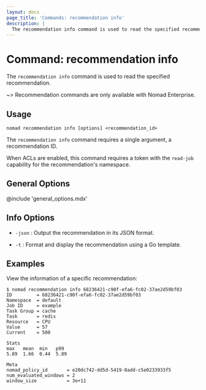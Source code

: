 ```yaml
---
layout: docs
page_title: 'Commands: recommendation info'
description: |
  The recommendation info command is used to read the specified recommendation.
---
```


# Command: recommendation info

The `recommendation info` command is used to read the specified recommendation.

~> Recommendation commands are only available with Nomad Enterprise.

## Usage

```plaintext
nomad recommendation info [options] <recommendation_id>
```

The `recommendation info` command requires a single argument, a recommendation ID.

When ACLs are enabled, this command requires a token with the `read-job`
capability for the recommendation's namespace.

## General Options

@include 'general_options.mdx'

## Info Options

- `-json` : Output the recommendation in its JSON format.

- `-t` : Format and display the recommendation using a Go template.

## Examples

View the information of a specific recommendation:

```shell-session
$ nomad recommendation info 68236421-c90f-efa6-fc02-37ae2d59bf03
ID         = 68236421-c90f-efa6-fc02-37ae2d59bf03
Namespace  = default
Job ID     = example
Task Group = cache
Task       = redis
Resource   = CPU
Value      = 57
Current    = 500

Stats
max   mean  min   p99
5.89  1.66  0.44  5.89

Meta
nomad_policy_id       = e20dc742-dd5d-5419-8add-c5e0233933f5
num_evaluated_windows = 2
window_size           = 3e+11
```
